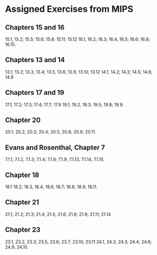 # Assigned Exercises from MIPS

## Chapters 15 and 16

15.1, 15.2; 15.5; 15.6; 15.8; 15.11; 15.12 16.1, 16.2; 16.3; 16.4, 16.5; 16.6; 16.8; 16.15. 

## Chapters 13 and 14

13.1; 13.2; 13.3; 13.4; 13.5, 13.6; 13.9; 13.10, 13.12
14.1, 14.2; 14.3; 14.5; 14.6; 14.9

## Chapters 17 and 19

17.1, 17.2; 17.3; 17.4; 17.7; 17.9
19.1; 19.2, 19.3; 19.5; 19.8; 19.9.

## Chapter 20

20.1; 20.2; 20.3; 20.4; 20.5; 20.8; 20.9; 20.11.

## Evans and Rosenthal, Chapter 7

7.1.1, 7.1.2, 7.1.3; 7.1.4; 7.1.8; 7.1.9; 7.1.13, 7.1.14, 7.1.15.

## Chapter 18

18.1 18.2; 18.3, 18.4; 18.6; 18.7; 18.8; 18.9; 18.11.

## Chapter 21

21.1; 21.2; 21.3; 21.4; 21.5; 21.6; 21.8; 21.9; 21.11; 21.14

## Chapter 23

23.1, 23.2, 23.3; 23.5; 23.6; 23.7; 23.10; 23.11
24.1, 24.2; 24.3; 24.4; 24.6; 24.9; 24.10.
